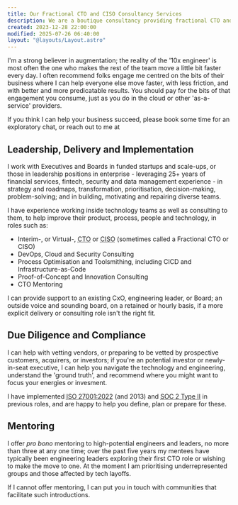 ```yaml
---
title: Our Fractional CTO and CISO Consultancy Services
description: We are a boutique consultancy providing fractional CTO and CISO services to startups and small businesses
created: 2023-12-28 22:00:00
modified: 2025-07-26 06:40:00
layout: "@layouts/Layout.astro"
---
```



I'm a strong believer in augmentation; the reality of the '10x engineer' is most often the one who makes the rest of the team move a little bit faster every day. I often recommend folks engage me centred on the bits of their business where I can help everyone else move faster, with less friction, and with better and more predicatable results. You should pay for the bits of that engagement you consume, just as you do in the cloud or other 'as-a-service' providers.

If you think I can help your business succeed, please <BusinessContactBookings>book some time</BusinessContactBookings> for an exploratory chat, or reach out to me at <BusinessContactReception/>

## Leadership, Delivery and Implementation

I work with Executives and Boards in funded startups and scale-ups, or those in leadership positions in enterprise - leveraging 25+ years of financial services, fintech, security and data management experience - in strategy and roadmaps, transformation, prioritisation, decision-making, problem-solving; and in building, motivating and repairing diverse teams.

I have experience working inside technology teams as well as consulting to them, to help improve their product, process, people and technology, in roles such as:

- Interim-, or Virtual-, <abbr title="Chief Technology Officer">CTO</abbr> or <abbr title="Chief Information Security Officer">CISO</abbr> (sometimes called a Fractional CTO or CISO)
- DevOps, Cloud and Security Consulting
- Process Optimisation and Toolsmithing, including CICD and Infrastructure-as-Code
- Proof-of-Concept and Innovation Consulting
- CTO Mentoring

I can provide support to an existing CxO, engineering leader, or Board; an outside voice and sounding board, on a retained or hourly basis, if a more explicit delivery or consulting role isn't the right fit.

## Due Diligence and Compliance

I can help with vetting vendors, or preparing to be vetted by prospective customers, acquirers, or investors; if you're an potential investor or newly-in-seat executive, I can help you navigate the technology and engineering, understand the 'ground truth', and recommend where you might want to focus your energies or invesment.

I have implemented <abbr lang="en-US" title="International Organization for Standardization standard for Information Security, Cybersecurity and Privacy Protection">ISO 27001:2022</abbr> (and 2013) and <abbr lang="en-US" title="System and Organization Controls report on Trust Services Criteria">SOC 2 Type II</abbr> in previous roles, and are happy to help you define, plan or prepare for these.

## Mentoring

I offer _pro bono_ mentoring to high-potential engineers and leaders, no more than three at any one time; over the past five years my mentees have typically been engineering leaders exploring their first CTO role or wishing to make the move to one. At the moment I am prioritising underrepresented groups and those affected by tech layoffs.

If I cannot offer mentoring, I can put you in touch with communities that facilitate such introductions.

